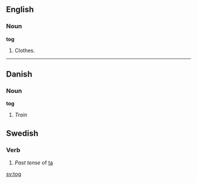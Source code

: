 ==English==

===Noun===

'''tog'''

#Clothes.
----
==Danish==
===Noun===
'''tog'''
#''Train''

==Swedish==
===Verb===
#''Past tense'' of [[ta]]

[[sv:tog]]